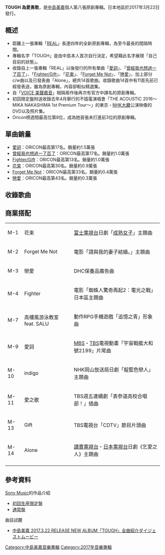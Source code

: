 {{Infobox Album |
| Name                  = TOUGH 為愛勇敢
| Type                  = [[專輯|專輯]]
| Cover                 = TOUGH.jpg
| Artist                = [[中島美嘉|中島美嘉]]
| Released              = 2017年3月22日
| Recorded              = 
| Genre                 = [[J-POP|J-POP]]
| Length                = 1:09:01
| Label                 = 日本[[新力音樂|新力音樂]]
| Producer              = 
| Reviews               = 
| Chart position        = *週間最高排行第8位（[[Oricon|Oricon]]）
| Certification         = 
| Last album            = [[SONGBOOK_天邪鬼|SONGBOOK 天邪鬼]]<br />（2016年）
| This album            = '''TOUGH 為愛勇敢''' <br /> （2017年）
| Next album            = 
{{Singles |
  | Name           = TOUGH 為愛勇敢
  | Type           = 錄音室專輯
  | Single 1       = [[愛詞|愛詞]]
  | Single 1 date  = 2013年5月22日
  | Single 2       = [[曾經我也想過一了百了|曾經我也想過一了百了]]
  | Single 2 date  = 2013年9月14日
  | Single 3       = [[Fighter/Gift|Fighter/Gift]]
  | Single 3 date  = 2014年6月4日
  | Single 4 = [[花束_(中島美嘉單曲)|花束]]
  | Single 4 date = 2015年10月28日
  | Single 5 = [[Forget_Me_Not|Forget Me Not]]
  | Single 5 date = 2016年11月2日
  | Single 6 = [[戀愛_(中島美嘉單曲)|戀愛]]
  | Single 6 date = 2017年2月22日
  }}
}}

'''TOUGH 為愛勇敢'''，是[[中島美嘉|中島美嘉]]個人第八張原創專輯。日本地區於2017年3月22日發行。

== 概述 ==
*距離上一張專輯「[[REAL_(中島美嘉專輯)|REAL]]」長達四年的全新原創專輯，為至今最長的間隔時間。
*專輯名字「TOUGH」是由中島本人首次自行決定，希望藉此名字展現「自己目前的狀態」。
*收錄自上一張專輯「REAL」以後發行的所有單曲「[[愛詞|愛詞]]」、「[[曾經我也想過一了百了|曾經我也想過一了百了]]」、「[[Fighter/Gift|Fighter/Gift]]」、「[[花束_(中島美嘉單曲)|花束]]」、「[[Forget_Me_Not|Forget Me Not]]」、「[[戀愛_(中島美嘉單曲)|戀愛]]」，加上部分c/w曲以及已發表曲「Alone」，總共14首歌曲。收錄歌曲14首中有11首先前已經發表過，雖為原創專輯，內容卻較似精選集。
*自「[[VOICE_美聲嘉音|VOICE 美聲嘉音]]」相隔兩作後再次有官方中譯名的原創專輯。
*初回限定盤附送收錄去年4月舉行的不插電演唱會「THE ACOUSTIC 2016～MIKA NAKASHIMA 1st Premium Tour～」的東京・[[NHK大廳|NHK大廳]]公演映像的DVD以及照片集。
*Oricon榜週間最高位第8位，成為她首張未打進前3位的原創專輯。

== 單曲銷量 ==
* [[愛詞|愛詞]]：ORICON最高第17名。銷量約1.5萬張
* [[曾經我也想過一了百了|曾經我也想過一了百了]]：ORICON最高第17名。銷量約1.0萬張
* [[Fighter/Gift|Fighter/Gift]]：ORICON最高第13名。銷量約1.0萬張
* [[花束_(中島美嘉單曲)|花束]]：ORICON最高第30名。銷量約0.9萬張
* [[Forget_Me_Not|Forget Me Not]]：ORICON最高第33名。銷量約0.4萬張
* [[戀愛_(中島美嘉單曲)|戀愛]]：ORICON最高第43名。銷量約0.3萬張

== 收錄歌曲 ==
{{tracklist
| collapsed       = 
| headline        = CD
| extra_column    = 編曲
| total_length    = 1:09:01

| title1          = [[花束_(中島美嘉單曲)|花束]]
| note1           = 
| lyrics1         = 玉置浩二
| music1          = 玉置浩二
| extra1          = 須藤晃
| length1         = 4:31

| title2          = [[Forget_Me_Not|Forget Me Not]]
| note2           = 
| lyrics2         = 百田留衣
| music2          = 百田留衣
| extra2          = 武部聰志
| length2         = 5:35

| title3          = [[戀愛_(中島美嘉單曲)|戀愛]]
| note3           = 
| lyrics3         = 石渡淳治、中村泰輔
| music3          = 中村泰輔
| extra3          = 中村泰輔
| length3         = 4:25

| title4          = [[Fighter/Gift|Fighter]]
| note4           = 中島美嘉×加藤美穗名義
| lyrics4         = 加藤美穗・中島美嘉
| music4          = 加藤美穗
| extra4          = Taku
| length4         = 4:58

| title5          = TOUGH
| note5           = 
| lyrics5         = 中島美嘉
| music5          = Lori Fine
| extra5          = 根岸孝旨
| length5         = 3:53

| title6          = [[曾經我也想過一了百了|曾經我也想過一了百了]]
| note6           = 
| lyrics6         = 秋田弘
| music6          = 秋田弘
| extra6          = 出羽良彰
| length6         = 6:21

| title7          = [[Forget_Me_Not|高樓風游泳教室 feat. SALU]]
| note7           = 
| lyrics7         = SALU/中島美嘉
| music7          = Macka-Chin/Miss-art/Shingo Suzuki
| extra7          = Shingo Suzuki
| length7         = 5:47

| title8          = [[愛詞|MISSING YOU]]
| note8           = 
| lyrics8         = 中島美嘉
| music8          = 百田留衣
| extra8          = [[飛內將大|飛內將大]]
| length8         = 4:29

| title9          = [[愛詞|愛詞]]
| note9           = 
| lyrics9         = [[中島美雪|中島美雪]]
| music9          = 中島美雪
| extra9          = 瀬尾一三
| length9         = 5:41

| title10         = indigo
| note10          = 
| lyrics10        = 中島美嘉
| music10         = 小六禮次郎
| extra10         = 河野伸
| length10        = 3:57

| title11         = [[花束_(中島美嘉單曲)|愛之歌]]
| note11          = 
| lyrics11        = 前川真悟
| music11         = 前川真悟
| extra11         = 河野伸
| length11        = 5:26

| title12         = 最好的朋友
| note12          = 
| lyrics12        = 中島美嘉
| music12         = 日景秀德
| extra12         = 日景秀德
| length12        = 3:59

| title13         = [[Fighter/Gift|Gift]]
| note13          = 中島美嘉×加藤美穗名義
| lyrics13        = 中島美嘉・加藤美穗
| music13         = 吉木繪理子
| extra13         = 松浦晃久
| length13        = 4:38

| title14         = [[SONGBOOK_天邪鬼|Alone]]
| note14          = 
| lyrics14        = 中島美嘉
| music14         = Lori Fine
| extra14         = 河野伸
| length14        = 5:15
}}

{{tracklist
| collapsed       = yes
| headline        = DVD（初回限定生産盤）「THE ACOUSTIC 2016～MIKA NAKASHIMA 1st Premium Tour～」
| extra_column    = 
| total_length    = 

| title1          = Opening
| note1           = 
| length1         = 

| title2          = [[最美好的自己|最美好的自己]]
| note2           = 
| length2         = 4:59

| title3          = [[看不見的星星|看不見的星星]]
| note3           = 
| length3         = 5:18

| title4          = [[MUSIC_完美嘉音|蜘蛛絲]]
| note4           = 
| length4         = 5:17

| title5          = 曾經我也想過一了百了
| note5           = 
| length5         = 7:15

| title6          = 愛詞
| note6           = 
| length6         = 6:46

| title7          = [[雪花_(單曲)|雪花]]
| note7           = 
| length7         = 6:32

| title8          = 花束
| note8           = 
| length8         = 5:14

| title9          = Gift
| note9           = 
| length9         = 4:05

| title10         = [[LØVE_愛無止盡|LOVE NO CRY]]
| note10          = 
| length10        = 5:22

| title11         = [[RESISTANCE_無懈可擊|LAST WALTZ]]
| note11          = 
| length11        = 7:27
}}

== 商業搭配 ==
{| class="wikitable" style="font-size: smaller;"
| M-1
| 花束
| [[富士電視台|富士電視台]]日劇「[[成熟女子|成熟女子]]」主題曲
|-
| M-2
| Forget Me Not
| 電影「請與我的妻子結婚。」主題曲
|-
| M-3
| 戀愛
| DHC保養品廣告曲
|-
| M-4
| Fighter
| 電影「蜘蛛人驚奇再起2：電光之戰」日本區主題曲
|-
| M-7
| 高樓風游泳教室 feat. SALU
| 動作RPG手機遊戲「追憶之青」形象曲
|-
| M-9
| 愛詞
| [[MBS電視台|MBS]]・[[TBS電視台|TBS]]電視動畫「宇宙戰艦大和號2199」片尾曲
|-
| M-10
| indigo
| NHK岡山放送局日劇「靛藍色戀人」主題曲
|-
| M-11
| 愛之歌
| TBS週五連續劇「表參道高校合唱部！」插曲
|-
| M-13
| Gift
| TBS電視台「CDTV」節目片頭曲
|-
| M-14
| Alone
| [[讀賣電視台|讀賣電視台]]・[[日本電視台|日本電視台]]日劇《乞愛之人》主題曲
|-
|}

== 參考資料 ==
{{reflist}}
[[索尼音樂娛樂|Sony Music]]的作品介紹
* [http://www.mikanakashima.com/discography/detail.html?id=AICL-3292 初回生産限定盤]{{Wayback|url=http://www.mikanakashima.com/discography/detail.html?id=AICL-3292 |date=20180406230636 }}
* [http://www.mikanakashima.com/discography/detail.html?id=AICL-3294 通常盤]{{Wayback|url=http://www.mikanakashima.com/discography/detail.html?id=AICL-3294 |date=20180407053409 }}
曲目試聽
* [https://www.youtube.com/watch?v=1E3bOai9G2s 中島美嘉 2017.3.22 RELEASE NEW ALBUM「TOUGH」全曲紹介ダイジェストムービー]{{Wayback|url=https://www.youtube.com/watch?v=1E3bOai9G2s |date=20190218022257 }}

{{中島美嘉}}

{{DEFAULTSORT:Real}}
[[Category:中島美嘉音樂專輯|Category:中島美嘉音樂專輯]]
[[Category:2017年音樂專輯|Category:2017年音樂專輯]]